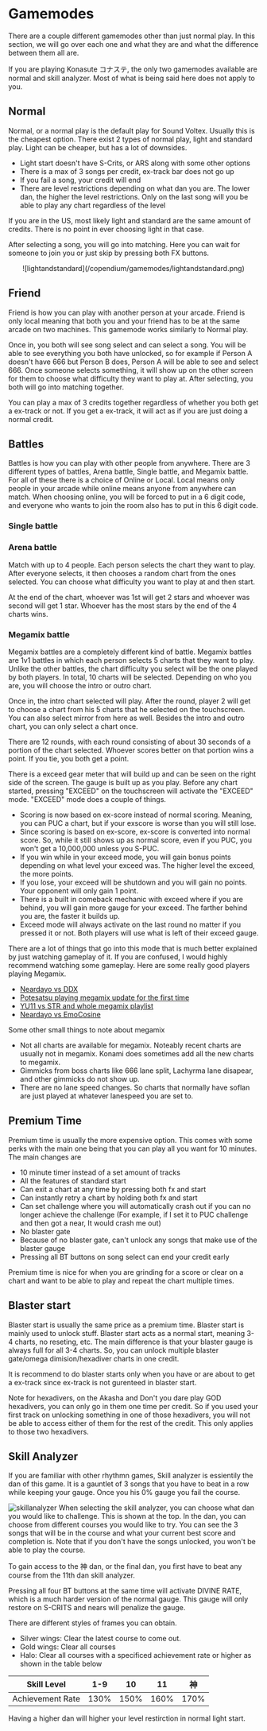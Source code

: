 
# Gamemodes
There are a couple different gamemodes other than just normal play. In this section, we will go over each one and what they are and what the difference between them all are.

<Callout>If you are playing Konasute コナステ, the only two gamemodes available are normal and skill analyzer. Most of what is being said here does not apply to you.</Callout>
## Normal
Normal, or a normal play is the default play for Sound Voltex. Usually this is
the cheapest option. There exist 2 types of normal play, light and standard
play. Light can be cheaper, but has a lot of downsides. 
- Light start doesn't have S-Crits, or ARS along with some other options
- There is a max of 3 songs per credit, ex-track bar does not go up
- If you fail a song, your credit will end
- There are level restrictions depending on what dan you are. The lower dan, the higher the level restrictions. Only on the last song will you be able to play any chart regardless of the level

If you are in the US, most likely light and standard are the same amount of credits. There is no point in ever choosing light in that case.

After selecting a song, you will go into matching. Here you can wait for someone to join you or just skip by pressing both FX buttons.
<br/>
<center>
![lightandstandard](/copendium/gamemodes/lightandstandard.png)
</center>

## Friend
Friend is how you can play with another person at your arcade. Friend is only
local meaning that both you and your friend has to be at the same arcade on two
machines. This gamemode works similarly to Normal play. 

Once in, you both will see song select and can select a song. You will be able to 
see everything you both have unlocked, so for example if Person A doesn't have 666 
but Person B does, Person A will be able to see and select 666. Once someone
selects something, it will show up on the other screen for them to choose what
difficulty they want to play at. After selecting, you both will go into matching
together. 

You can play a max of 3 credits together regardless of whether you both get a ex-track or not. If you get a ex-track, it will act as if you are just doing a normal credit.

## Battles
Battles is how you can play with other people from anywhere. There are 3
different types of battles, Arena battle, Single battle, and Megamix battle. For
all of these there is a choice of Online or Local. Local means only people in
your arcade while online means anyone from anywhere can match. When choosing
online, you will be forced to put in a 6 digit code, and everyone who wants to
join the room also has to put in this 6 digit code.

### Single battle

### Arena battle
Match with up to 4 people. Each person selects the chart they want to play. After everyone selects, it then chooses a random chart from the ones selected. You can choose what difficulty you want to play at and then start. 

At the end of the chart, whoever was 1st will get 2 stars and whoever was second will get 1 star. Whoever has the most stars by the end of the 4 charts wins. 

### Megamix battle
Megamix battles are a completely different kind of battle. Megamix battles are
1v1 battles in which each person selects 5 charts that they want to play. Unlike
the other battles, the chart difficulty you select will be the one played by
both players. In total, 10 charts will be selected. Depending on who you are,
you will choose the intro or outro chart. 

Once in, the intro chart selected will play. After the round, player 2 will get
to choose a chart from his 5 charts that he selected on the touchscreen. You can
also select mirror from here as well. Besides the intro and outro chart, you can
only select a chart once.

There are 12 rounds, with each round consisting of about 30 seconds of a portion of the chart selected. Whoever scores better on that portion wins a point. If you tie, you both get a point.

There is a exceed gear meter that will build up and can be seen on the right side of the screen. The gauge is built up as you play. Before any chart started, pressing "EXCEED" on the touchscreen will activate the "EXCEED" mode. "EXCEED" mode does a couple of things.
- Scoring is now based on ex-score instead of normal scoring. Meaning, you can PUC a chart, but if your exscore is worse than you will still lose.
- Since scoring is based on ex-score, ex-score is converted into normal score. So, while it still shows up as normal score, even if you PUC, you won't get a 10,000,000 unless you S-PUC.
- If you win while in your exceed mode, you will gain bonus points depending on what level your exceed was. The higher level the exceed, the more points.
- If you lose, your exceed will be shutdown and you will gain no points. Your opponent will only gain 1 point.
- There is a built in comeback mechanic with exceed where if you are behind, you will gain more gauge for your exceed. The farther behind you are, the faster it builds up.
- Exceed mode will always activate on the last round no matter if you pressed it or not. Both players will use what is left of their exceed gauge.

There are a lot of things that go into this mode that is much better explained
by just watching gameplay of it. If you are confused, I would highly recommend
watching some gameplay. Here are some really good players playing Megamix.

- [Neardayo vs DDX](https://www.youtube.com/watch?v=hYB8O1esX_4)
- [Potesatsu playing megamix update for the first time](https://www.youtube.com/watch?v=SHUrTmyRAiQ)
- [YU11 vs STR and whole megamix playlist](https://www.youtube.com/watch?v=LrQgOXj6BbM&list=PLx9MzlxDs2fywFGg2OV0hBfbsSRhiXkav)
- [Neardayo vs EmoCosine](https://www.youtube.com/watch?v=rrPheTslzck)

Some other small things to note about megamix
- Not all charts are available for megamix. Noteably recent charts are usually not in megamix. Konami does sometimes add all the new charts to megamix.
- Gimmicks from boss charts like 666 lane split, Lachyrma lane disapear, and other gimmicks do not show up.
- There are no lane speed changes. So charts that normally have soflan are just played at whatever lanespeed you are set to.

## Premium Time
Premium time is usually the more expensive option. This comes with some perks with the main one being that you can play all you want for 10 minutes. The main changes are
- 10 minute timer instead of a set amount of tracks
- All the features of standard start
- Can exit a chart at any time by pressing both fx and start
- Can instantly retry a chart by holding both fx and start
- Can set challenge where you will automatically crash out if you can no longer achieve the challenge (For example, if I set it to PUC challenge and then got a near, It would crash me out)
- No blaster gate
- Because of no blaster gate, can't unlock any songs that make use of the blaster gauge
- Pressing all BT buttons on song select can end your credit early

Premium time is nice for when you are grinding for a score or clear on a chart and want to be able to play and repeat the chart multiple times.

## Blaster start
Blaster start is usually the same price as a premium time. Blaster start is
mainly used to unlock stuff. Blaster start acts as a normal start, meaning 3-4
charts, no reseting, etc. The main difference is that your blaster gauge is
always full for all 3-4 charts. So, you can unlock multiple blaster gate/omega
dimision/hexadiver charts in one credit.

It is recommend to do blaster starts only when you have or are about to get a ex-track since ex-track is not gurenteed in blaster start.

Note for hexadivers, on the Akasha and Don't you dare play GOD hexadivers, you
can only go in them one time per credit. So if you used your first track on
unlocking something in one of those hexadivers, you will not be able to access
either of them for the rest of the credit. This only applies to those two
hexadivers.

## Skill Analyzer
If you are familiar with other rhythmn games, Skill analyzer is essientily the dan of this game. It is a gauntlet of 3 songs that you have to beat in a row while keeping your gauge. Once you his 0% gauge you fail the course.

![skillanalyzer](/copendium/gamemodes/skillanalyzer.jpg)
When selecting the skill analyzer, you can choose what dan you would like to
challenge. This is shown at the top. In the dan, you can choose from different
courses you would like to try. You can see the 3 songs that will be in the
course and what your current best score and completion is. Note that if you
don't have the songs unlocked, you won't be able to play the course.

To gain access to the 神 dan, or the final dan, you first have to beat any course from the 11th dan skill analyzer.

Pressing all four BT buttons at the same time will activate DIVINE RATE, which is a much harder version of the normal gauge. This gauge will only restore on S-CRITS and nears will penalize the gauge.

There are different styles of frames you can obtain. 
- Silver wings: Clear the latest course to come out.
- Gold wings: Clear all courses
- Halo: Clear all courses with a specificed achievement rate or higher as shown in the table below

| Skill Level | 1-9 | 10 | 11 | 神 |
|:---:|:-----:|:----:|:----:|:----:|
|Achievement Rate| 130% | 150% | 160% | 170% |

Having a higher dan will higher your level restirction in normal light start.




